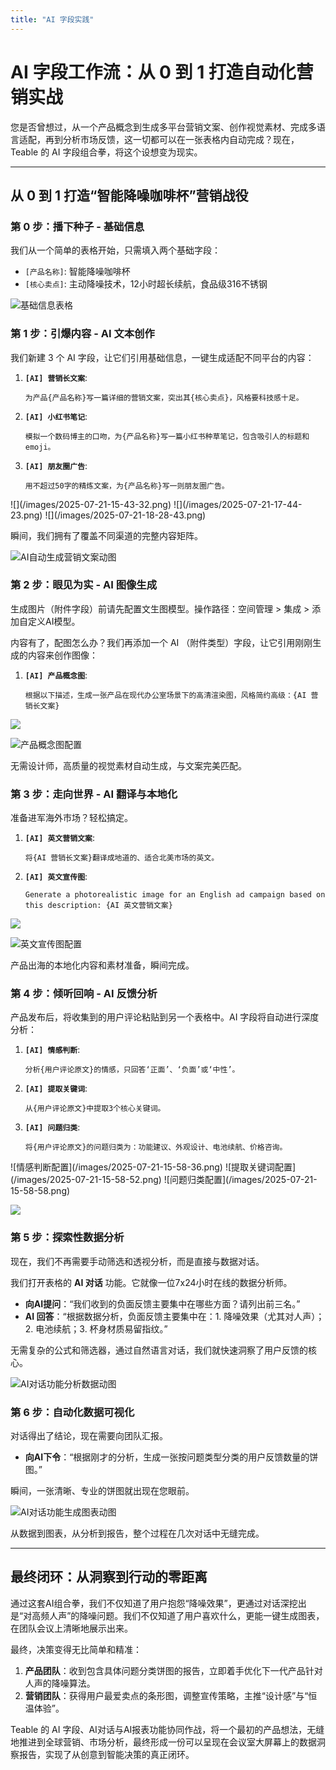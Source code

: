 ```yaml
---
title: "AI 字段实践"
---
```


# AI 字段工作流：从 0 到 1 打造自动化营销实战

<Tip> 您是否曾想过，从一个产品概念到生成多平台营销文案、创作视觉素材、完成多语言适配，再到分析市场反馈，这一切都可以在一张表格内自动完成？现在，Teable 的 AI 字段组合拳，将这个设想变为现实。 </Tip>

---

## 从 0 到 1 打造“智能降噪咖啡杯”营销战役

### 第 0 步：播下种子 - 基础信息

我们从一个简单的表格开始，只需填入两个基础字段：

-   `[产品名称]`: 智能降噪咖啡杯
-   `[核心卖点]`: 主动降噪技术，12小时超长续航，食品级316不锈钢

![基础信息表格](/images/2025-07-21-15-43-14.png)

### 第 1 步：引爆内容 - AI 文本创作

我们新建 3 个 AI 字段，让它们引用基础信息，一键生成适配不同平台的内容：

1.  **`[AI] 营销长文案`**:
    ```
    为产品{产品名称}写一篇详细的营销文案，突出其{核心卖点}，风格要科技感十足。
    ```

2.  **`[AI] 小红书笔记`**:
    ```
    模拟一个数码博主的口吻，为{产品名称}写一篇小红书种草笔记，包含吸引人的标题和emoji。
    ```

3.  **`[AI] 朋友圈广告`**:
    ```
    用不超过50字的精炼文案，为{产品名称}写一则朋友圈广告。
    ```

<Columns cols={3}>
  <Card>
    ![](/images/2025-07-21-15-43-32.png)
  </Card>
  <Card>
    ![](/images/2025-07-21-17-44-23.png)
  </Card>
  <Card>
    ![](/images/2025-07-21-18-28-43.png)
  </Card> 
</Columns>

瞬间，我们拥有了覆盖不同渠道的完整内容矩阵。

![AI自动生成营销文案动图](/images/2025-06-16-15-53.gif)

### 第 2 步：眼见为实 - AI 图像生成

<Note>
生成图片（附件字段）前请先配置文生图模型。操作路径：空间管理 > 集成 > 添加自定义AI模型。
</Note>

内容有了，配图怎么办？我们再添加一个 AI （附件类型）字段，让它引用刚刚生成的内容来创作图像：

1.  **`[AI] 产品概念图`**:
    ```
    根据以下描述，生成一张产品在现代办公室场景下的高清渲染图，风格简约高级：{AI 营销长文案}
    ```

![](/images/2025-06-16-16-49.gif)

![产品概念图配置](/images/2025-07-21-15-55-21.png)

无需设计师，高质量的视觉素材自动生成，与文案完美匹配。

### 第 3 步：走向世界 - AI 翻译与本地化

准备进军海外市场？轻松搞定。

1.  **`[AI] 英文营销文案`**:
    ```
    将{AI 营销长文案}翻译成地道的、适合北美市场的英文。
    ```

2.  **`[AI] 英文宣传图`**:
    ```
    Generate a photorealistic image for an English ad campaign based on this description: {AI 英文营销文案}
    ```

![](/images/2025-06-16-19-09.gif)

![英文宣传图配置](/images/2025-07-21-15-58-13.png)


产品出海的本地化内容和素材准备，瞬间完成。

### 第 4 步：倾听回响 - AI 反馈分析

产品发布后，将收集到的用户评论粘贴到另一个表格中。AI 字段将自动进行深度分析：

1.  **`[AI] 情感判断`**:
    ```
    分析{用户评论原文}的情感，只回答‘正面’、‘负面’或‘中性’。
    ```

2.  **`[AI] 提取关键词`**:
    ```
    从{用户评论原文}中提取3个核心关键词。
    ```

3.  **`[AI] 问题归类`**:
    ```
    将{用户评论原文}的问题归类为：功能建议、外观设计、电池续航、价格咨询。
    ```

<Columns cols={3}>
  <Card>
    ![情感判断配置](/images/2025-07-21-15-58-36.png)
  </Card>
  <Card>
    ![提取关键词配置](/images/2025-07-21-15-58-52.png)
  </Card>
  <Card>
    ![问题归类配置](/images/2025-07-21-15-58-58.png)
  </Card>
</Columns>

![](/images/2025-06-16-19-46.gif)

### 第 5 步：探索性数据分析

现在，我们不再需要手动筛选和透视分析，而是直接与数据对话。

我们打开表格的 **AI 对话** 功能。它就像一位7x24小时在线的数据分析师。

-   **向AI提问**：“我们收到的负面反馈主要集中在哪些方面？请列出前三名。”
-   **AI 回答**：“根据数据分析，负面反馈主要集中在：1. 降噪效果（尤其对人声）；2. 电池续航；3. 杯身材质易留指纹。”

无需复杂的公式和筛选器，通过自然语言对话，我们就快速洞察了用户反馈的核心。

![AI对话功能分析数据动图](/images/2025-06-16-19-56.gif)

### 第 6 步：自动化数据可视化

对话得出了结论，现在需要向团队汇报。

-   **向AI下令**：“根据刚才的分析，生成一张按问题类型分类的用户反馈数量的饼图。”

瞬间，一张清晰、专业的饼图就出现在您眼前。

![AI对话功能生成图表动图](/images/2025-06-16-22-20.gif)

从数据到图表，从分析到报告，整个过程在几次对话中无缝完成。

---

## 最终闭环：从洞察到行动的零距离

通过这套AI组合拳，我们不仅知道了用户抱怨“降噪效果”，更通过对话深挖出是“对高频人声”的降噪问题。我们不仅知道了用户喜欢什么，更能一键生成图表，在团队会议上清晰地展示出来。

最终，决策变得无比简单和精准：

1.  **产品团队**：收到包含具体问题分类饼图的报告，立即着手优化下一代产品针对人声的降噪算法。
2.  **营销团队**：获得用户最爱卖点的条形图，调整宣传策略，主推“设计感”与“恒温体验”。

<Info>
Teable 的 AI 字段、AI对话与AI报表功能协同作战，将一个最初的产品想法，无缝地推进到全球营销、市场分析，最终形成一份可以呈现在会议室大屏幕上的数据洞察报告，实现了从创意到智能决策的真正闭环。
</Info>